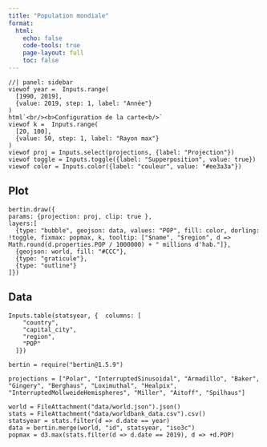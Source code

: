 ```yaml
---
title: "Population mondiale"
format:
  html:
    echo: false
    code-tools: true
    page-layout: full
    toc: false
---
```


```ojs
//| panel: sidebar
viewof year =  Inputs.range(
  [1990, 2019], 
  {value: 2019, step: 1, label: "Année"}
)
html`<br/><b>Configuration de la carte<b/>`
viewof k =  Inputs.range(
  [20, 100], 
  {value: 50, step: 1, label: "Rayon max"}
)
viewof proj = Inputs.select(projections, {label: "Projection"})
viewof toggle = Inputs.toggle({label: "Supperposition", value: true})
viewof color = Inputs.color({label: "couleur", value: "#ee3a3a"})
```


::: {.panel-tabset .ojs-track-layout}
## Plot

```ojs
bertin.draw({
params: {projection: proj, clip: true }, 
layers:[
  {type: "bubble", geojson: data, values: "POP", fill: color, dorling: !toggle, fixmax: popmax, k, tooltip: ["$name", "$region", d => Math.round(d.properties.POP / 1000000) + " millions d'hab."]},
  {geojson: world, fill: "#CCC"},
  {type: "graticule"},  
  {type: "outline"}
]})
```

## Data

```ojs
Inputs.table(statsyear, {  columns: [
    "country",
    "capital_city",
    "region",
    "POP"
  ]})
```
:::

<!-- ANNEXES TECHNIQUES -->

<!-- Libs -->

```ojs
bertin = require("bertin@1.5.9")
```

<!-- projections -->

```ojs
projections = ["Polar", "InterruptedSinusoidal", "Armadillo", "Baker", "Gingery", "Berghaus", "Loximuthal", "Healpix", "InterruptedMollweideHemispheres", "Miller", "Aitoff", "Spilhaus"]
```

<!-- Data handling -->

```ojs
world = FileAttachment("data/world.json").json()
stats = FileAttachment("data/worldbank_data.csv").csv()
statsyear = stats.filter(d => d.date == year)
data = bertin.merge(world, "id", statsyear, "iso3c")
popmax = d3.max(stats.filter(d => d.date == 2019), d => +d.POP)
```

